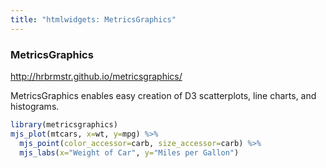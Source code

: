 ```yaml
---
title: "htmlwidgets: MetricsGraphics"
---
```


### MetricsGraphics
<http://hrbrmstr.github.io/metricsgraphics/>

MetricsGraphics enables easy creation of D3 scatterplots, line charts, and histograms.

```r
library(metricsgraphics)
mjs_plot(mtcars, x=wt, y=mpg) %>%
  mjs_point(color_accessor=carb, size_accessor=carb) %>%
  mjs_labs(x="Weight of Car", y="Miles per Gallon")
```


